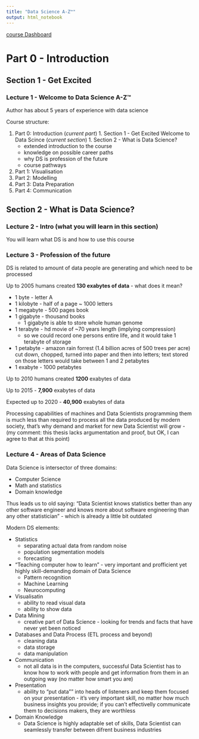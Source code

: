 ```yaml
---
title: "Data Science A-Z™"
output: html_notebook
---
```


[course Dashboard](https://www.udemy.com/datascience/learn/v4/overview)

# Part 0 - Introduction

## Section 1 - Get Excited

### Lecture 1 - Welcome to Data Science A-Z™

Author has about 5 years of experience with data science

Course structure:

  1. Part 0: Introduction (_current part_)
    1. Section 1 - Get Excited Welcome to Data Scince (_current section_)
    1. Section 2 - What is Data Science?
        * extended introduction to the course
        * knowledge on possible career paths
        * why DS is profession of the future
        * course pathways
  1. Part 1: Visualisation
  1. Part 2: Modelling
  1. Part 3: Data Preparation
  1. Part 4: Communication

## Section 2 - What is Data Science?

### Lecture 2 - Intro (what you will learn in this section)

You will learn what DS is and how to use this course

### Lecture 3 - Profession of the future

DS is related to amount of data people are generating and which need to be processed

Up to 2005 humans created __130 exabytes of data__ - what does it mean?

  * 1 byte - letter A
  * 1 kilobyte - half of a page ~ 1000 letters
  * 1 megabyte - 500 pages book
  * 1 gigabyte - thousand books
      * 1 gigabyte is able to store whole human genome
  * 1 terabyte - hd movie of ~70 years length (implying compression)
      * so we could record one persons entire life, and it would take 1 terabyte of storage
  * 1 petabyte - amazon rain forrest (1.4 billion acres of 500 trees per acre) cut down, chopped, turned into paper and then into letters; text stored on those letters would take between 1 and 2 petabytes
  * 1 exabyte - 1000 petabytes
  
Up to 2010 humans created __1200__ exabytes of data

Up to 2015 - __7,900__ exabytes of data

Expected up to 2020 - __40,900__ exabytes of data

Processing capabilities of machines and Data Scientists programming them is much less than required to process all the data produced by modern society, that's why demand and market for new Data Scientist will grow - (my comment: this thesis lacks argumentation and proof, but OK, I can agree to that at this point)

### Lecture 4 - Areas of Data Science

Data Science is intersector of three domains:

  - Computer Science
  - Math and statistics
  - Domain knowledge
  
Thus leads us to old saying: "Data Scientist knows statistics better than any other software engineer and knows more about software engineering than any other statistician" - which is already a little bit outdated
  
Modern DS elements:

  - Statistics
      - separating actual data from random noise
      - population segmentation models
      - forecasting
  - "Teaching computer how to learn" - very important and profficient yet highly skill-demanding domain of Data Science
    - Pattern recognition
    - Machine Learning
    - Neurocomputing
  - Visualisatin
      - ability to read visual data
      - ability to show data
  - Data Mining
      - creative part of Data Science - looking for trends and facts that have never yet been noticed
  - Databases and Data Process (ETL process and beyond)
      - cleaning data
      - data storage
      - data manipulation 
  - Communication
      - not all data is in the computers, successful Data Scientist has to know how to work with people and get information from them in an outgoing way (no matter how smart you are)
  - Presentation
      - ability to "put data"" into heads of listeners and keep them focused on your presentation - it's very important skill, no matter how much business insights you provide; if you can't effectivelly communicate them to decisions makers, they are worthless
  - Domain Knowledge
      - Data Science is highly adaptable set of skills, Data Scientist can seamlessly transfer between difrent business industries
  